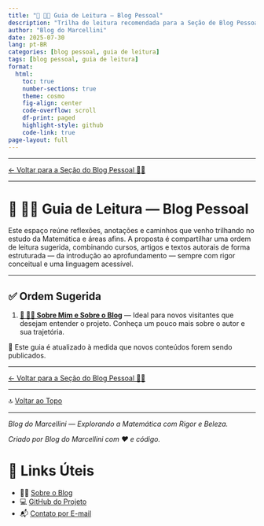 ```yaml
---
title: "🧭 🧑‍🏫 Guia de Leitura — Blog Pessoal"
description: "Trilha de leitura recomendada para a Seção de Blog Pessoal do Blog do Marcellini. Inclui ordem sugerida para artigos e reflexões, com base no nível de complexidade e aplicação."
author: "Blog do Marcellini"
date: 2025-07-30
lang: pt-BR
categories: [blog pessoal, guia de leitura]
tags: [blog pessoal, guia de leitura]
format:
  html:
    toc: true
    number-sections: true
    theme: cosmo
    fig-align: center
    code-overflow: scroll
    df-print: paged
    highlight-style: github
    code-link: true
page-layout: full
---
```


---

[← Voltar para a Seção do Blog Pessoal 🧑‍💻](/posts/pessoal/)

---

# 🧭 🧑‍💻 Guia de Leitura — Blog Pessoal

Este espaço reúne reflexões, anotações e caminhos que venho trilhando no estudo da Matemática e áreas afins. A proposta é compartilhar uma ordem de leitura sugerida, combinando cursos, artigos e textos autorais de forma estruturada — da introdução ao aprofundamento — sempre com rigor conceitual e uma linguagem acessível.

---

## ✅ Ordem Sugerida

1. **[📘 🧑‍🏫 Sobre Mim e Sobre o Blog](sobre-o-blog.qmd)** — Ideal para novos visitantes que desejam entender o projeto. Conheça um pouco mais sobre o autor e sua trajetória.

📌 Este guia é atualizado à medida que novos conteúdos forem sendo publicados.

---

[← Voltar para a Seção do Blog Pessoal 🧑‍💻](/posts/pessoal/)

---

🔝 [Voltar ao Topo](guia-pessoal.qmd)

---

*Blog do Marcellini — Explorando a Matemática com Rigor e Beleza.*

:::{.callout-note}
*Criado por Blog do Marcellini com ❤️ e código.*
:::

# 🔗 Links Úteis

- 🧑‍🏫 [Sobre o Blog](../../posts/pessoal/sobre-o-blog.qmd)
- 💻 <a href="https://github.com/marcellini-celso/blog-marcellini-V2.git" target="_blank">GitHub do Projeto</a>
- 📬 [Contato por E-mail](mailto:prof.marcellini@gmail.com)

